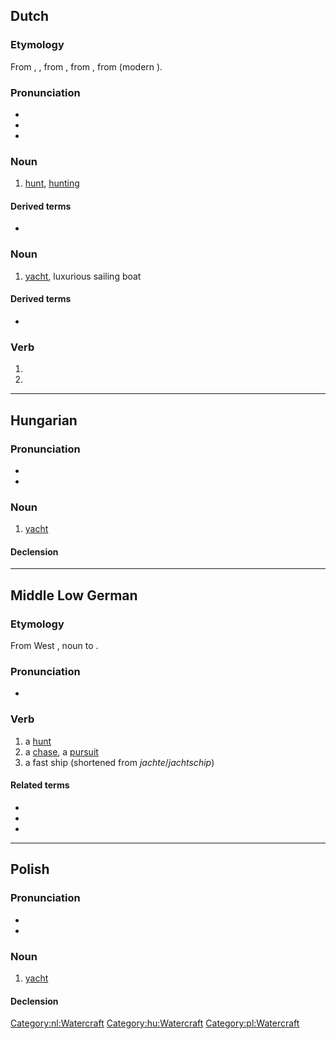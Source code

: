 {{also|Jacht}}
==Dutch==
{{wikipedia|dab=jacht|lang=nl}}

===Etymology===
From {{inh|nl|dum|jacht}}, {{m|dum|jaget}}, from {{inh|nl|odt|*jagot}}, from {{inh|nl|gem-pro|*jagōþuz||hunt, hunting}}, from {{m|gem-pro|*jagōną||to hunt}} (modern {{m|nl|jagen}}).

===Pronunciation===
* {{IPA|lang=nl|/jɑxt/}}
* {{audio|Nl-jacht.ogg|Audio|lang=nl}}
* {{rhymes|ɑxt|lang=nl}}

===Noun===
{{nl-noun|f|-|-}}

# [[hunt]], [[hunting]]

====Derived terms====
* {{l|nl|walvisjacht}}

===Noun===
{{nl-noun|n|-en|jachtje}}

# [[yacht]], luxurious sailing boat

====Derived terms====
* {{l|nl|jachthaven}}

===Verb===
{{nl-verb-form}}

# {{nl-verb form of|p=123|n=sg|t=pres|m=ind|jachten}}
# {{nl-verb form of|m=imp|jachten}}

[[Category:nl:Watercraft]]

----

==Hungarian==

===Pronunciation===
* {{hu-IPA}}
* {{hyphenation|jacht|lang=hu}}

===Noun===
{{hu-noun|ok}}

# [[yacht]] {{gloss|luxurious sailing boat}}

====Declension====
{{hu-infl-nom|jachto|o}}{{hu-pos-otok|jacht|j|jai}}

[[Category:hu:Watercraft]]

----

==Middle Low German==

===Etymology===
From West {{inh|gml|gem-pro|*jagōþuz||hunt, hunting}}, noun to {{cog|gem-pro|*jagōną}}.

===Pronunciation===
* {{IPA|/jaxt/|lang=gml}}

===Verb===
{{head|gml|noun|g=f}}

# a [[hunt]]
# a [[chase]], a [[pursuit]]
# a fast ship (shortened from ''jachte''/''jachtschip'')

====Related terms====
* {{l|gml|jachteren}}
* {{l|gml|jagen}}
* {{l|gml|jachte}}

----

==Polish==
{{wikipedia|lang=pl}}

===Pronunciation===
* {{pl-IPA}}
* {{audio|Pl-jacht.ogg|Audio|lang=pl}}

===Noun===
{{pl-noun|m-in}}

# [[yacht]]

====Declension====
{{pl-decl-noun
|jacht|jachty
|jachtu|jachtów
|jachtowi|jachtom
|jachtat|jachty
|jachtem|jachtami
|jachcie|jachtach
|jachcie|jachty
}}

[[Category:pl:Watercraft]]